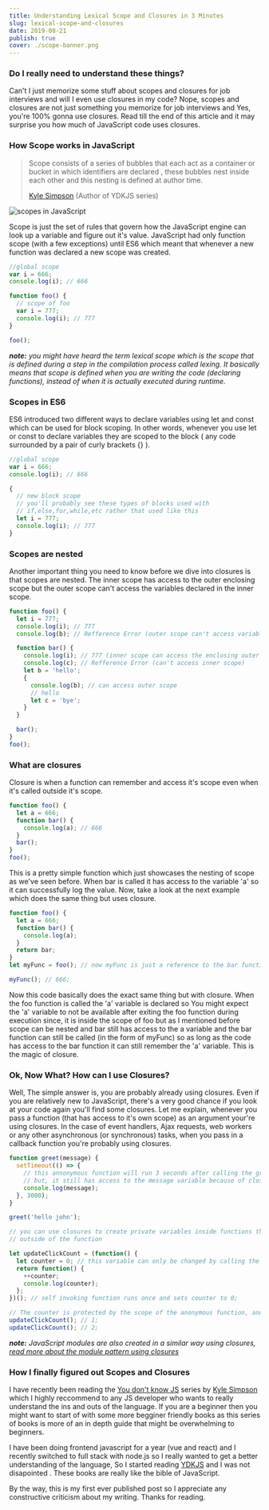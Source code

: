 ```yaml
---
title: Understanding Lexical Scope and Closures in 3 Minutes
slug: lexical-scope-and-closures
date: 2019-08-21
publish: true
cover: ./scope-banner.png
---
```


### Do I really need to understand these things?

Can't I just memorize some stuff about scopes and closures for job interviews and will I even use closures in my code? Nope, scopes and closures are not just something you memorize for job interviews and Yes, you're 100% gonna use closures. Read till the end of this article and it may surprise you how much of JavaScript code uses closures.

### How Scope works in JavaScript

> Scope consists of a series of bubbles that each act as a container or bucket in which identifiers are declared , these bubbles nest inside each other and this nesting is defined at author time.
>
> [Kyle Simpson](https://twitter.com/getify) (Author of YDKJS series)

![scopes in JavaScript](./scopes.png)

Scope is just the set of rules that govern how the JavaScript engine can look up a variable and figure out it's value. JavaScript had only function scope (with a few exceptions) until ES6 which meant that whenever a new function was declared a new scope was created.

```javascript
//global scope
var i = 666;
console.log(i); // 666

function foo() {
  // scope of foo
  var i = 777;
  console.log(i); // 777
}

foo();
```

_**note:** you might have heard the term lexical scope which is the scope that is defined during a step in the compilation process called lexing. It basically means that scope is defined when you are writing the code (declaring functions), instead of when it is actually executed during runtime._

### Scopes in ES6

ES6 introduced two different ways to declare variables using let and const which can be used for block scoping. In other words, whenever you use let or const to declare variables they are scoped to the block ( any code surrounded by a pair of curly brackets {} ).

```javascript
//global scope
var i = 666;
console.log(i); // 666

{
  // new block scope
  // you'll probably see these types of blocks used with
  // if,else,for,while,etc rather that used like this
  let i = 777;
  console.log(i); // 777
}
```

### Scopes are nested

Another important thing you need to know before we dive into closures is that scopes are nested. The inner scope has access to the outer enclosing scope but the outer scope can't access the variables declared in the inner scope.

```javascript
function foo() {
  let i = 777;
  console.log(i); // 777
  console.log(b); // Refference Error (outer scope can't access variables in inner scope)

  function bar() {
    console.log(i); // 777 (inner scope can access the enclosing outer scope)
    console.log(c); // Refference Error (can't access inner scope)
    let b = 'hello';
    {
      console.log(b); // can access outer scope
      // hello
      let c = 'bye';
    }
  }

  bar();
}
foo();
```

### What are closures

Closure is when a function can remember and access it's scope even when it's called outside it's scope.

```javascript
function foo() {
  let a = 666;
  function bar() {
    console.log(a); // 666
  }
  bar();
}
foo();
```

This is a pretty simple function which just showcases the nesting of scope as we've seen before. When bar is called it has access to the variable 'a' so it can successfully log the value. Now, take a look at the next example which does the same thing but uses closure.

```javascript
function foo() {
  let a = 666;
  function bar() {
    console.log(a);
  }
  return bar;
}
let myFunc = foo(); // now myFunc is just a reference to the bar function inside foo.

myFunc(); // 666;
```

Now this code basically does the exact same thing but with closure. When the foo function is called the 'a' variable is declared so You might expect the 'a' variable to not be available after exiting the foo function during execution since, it is inside the scope of foo but as I mentioned before scope can be nested and bar still has access to the a variable and the bar function can still be called (in the form of myFunc) so as long as the code has access to the bar function it can still remember the 'a' variable. This is the magic of closure.

### Ok, Now What? How can I use Closures?

Well, The simple answer is, you are probably already using closures. Even if you are relatively new to JavaScript, there's a very good chance if you look at your code again you'll find some closures. Let me explain, whenever you pass a function (that has access to it's own scope) as an argument your're using closures. In the case of event handlers, Ajax requests, web workers or any other asynchronous (or synchronous) tasks, when you pass in a callback function you're probably using closures.

```javascript
function greet(message) {
  setTimeout(() => {
    // this annonymous function will run 3 seconds after calling the greet function
    // but, it still has access to the message variable because of closure
    console.log(message);
  }, 3000);
}

greet('hello john');

// you can use closures to create private variables inside functions that can't be accessed
// outside of the function

let updateClickCount = (function() {
  let counter = 0; // this variable can only be changed by calling the updateClickCount
  return function() {
    ++counter;
    console.log(counter);
  };
})(); // self invoking function runs once and sets counter to 0;

// The counter is protected by the scope of the anonymous function, and can only be changed using the add function!
updateClickCount(); // 1;
updateClickCount(); // 2;
```

_**note:** JavaScript modules are also created in a similar way using closures, [read more about the module pattern using closures](https://www.joezimjs.com/javascript/javascript-closures-and-the-module-pattern/)_

### How I finally figured out Scopes and Closures

I have recently been reading the [You don't know JS](https://github.com/getify/You-Dont-Know-JS) series by [Kyle Simpson](https://www.twitter.com/@getify) which I highly reccommend to any JS developer who wants to really understand the ins and outs of the language. If you are a beginner then you might want to start of with some more begginer friendly books as this series of books is more of an in depth guide that might be overwhelming to beginners.

I have been doing frontend javascript for a year (vue and react) and I recently switched to full stack with node.js so I really wanted to get a better understanding of the language, So I started reading [YDKJS](https://github.com/getify/You-Dont-Know-JS) and I was not disapointed . These books are really like the bible of JavaScript.

By the way, this is my first ever published post so I appreciate any constructive criticism about my writing. Thanks for reading.

